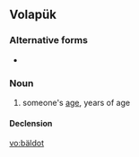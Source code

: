 ==Volapük==

===Alternative forms===
* {{l|vo|bayldot}}

===Noun===
{{infl|vo|noun}}

# someone's [[age]], years of age

====Declension====
{{vo-decl-noun}}

[[vo:bäldot]]